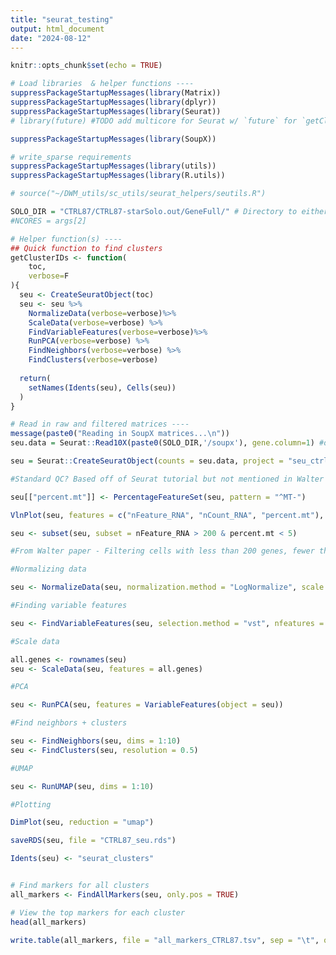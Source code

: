 ```yaml
---
title: "seurat_testing"
output: html_document
date: "2024-08-12"
---
```


```r
knitr::opts_chunk$set(echo = TRUE)
```

```r

# Load libraries  & helper functions ----
suppressPackageStartupMessages(library(Matrix))
suppressPackageStartupMessages(library(dplyr))
suppressPackageStartupMessages(library(Seurat))
# library(future) #TODO add multicore for Seurat w/ `future` for `getClusterIDs()`

suppressPackageStartupMessages(library(SoupX))

# write_sparse requirements
suppressPackageStartupMessages(library(utils))
suppressPackageStartupMessages(library(R.utils))

# source("~/DWM_utils/sc_utils/seurat_helpers/seutils.R")

SOLO_DIR = "CTRL87/CTRL87-starSolo.out/GeneFull/" # Directory to either `Gene` or `GeneFull` matrix outputs
#NCORES = args[2]

# Helper function(s) ----
## Quick function to find clusters
getClusterIDs <- function(
    toc, 
    verbose=F
){
  seu <- CreateSeuratObject(toc)
  seu <- seu %>%
    NormalizeData(verbose=verbose)%>%
    ScaleData(verbose=verbose) %>%
    FindVariableFeatures(verbose=verbose)%>%
    RunPCA(verbose=verbose) %>%
    FindNeighbors(verbose=verbose) %>%
    FindClusters(verbose=verbose)
  
  return(
    setNames(Idents(seu), Cells(seu))
  )
}

# Read in raw and filtered matrices ----
message(paste0("Reading in SoupX matrices...\n"))
seu.data = Seurat::Read10X(paste0(SOLO_DIR,'/soupx'), gene.column=1) #droplets

seu = Seurat::CreateSeuratObject(counts = seu.data, project = "seu_ctrl87", min.cells = 3, min.features = 200)

```


```r
#Standard QC? Based off of Seurat tutorial but not mentioned in Walter paper

seu[["percent.mt"]] <- PercentageFeatureSet(seu, pattern = "^MT-")

```

```r

VlnPlot(seu, features = c("nFeature_RNA", "nCount_RNA", "percent.mt"), ncol = 3)

```

```r

seu <- subset(seu, subset = nFeature_RNA > 200 & percent.mt < 5)

```

```r
#From Walter paper - Filtering cells with less than 200 genes, fewer than 750 UMIs, and more than 25% of unique transcripts derived from mitochondrial genes

```


```r
#Normalizing data

seu <- NormalizeData(seu, normalization.method = "LogNormalize", scale.factor = 10000)


```

```r
#Finding variable features

seu <- FindVariableFeatures(seu, selection.method = "vst", nfeatures = 2000)


```

```r
#Scale data

all.genes <- rownames(seu)
seu <- ScaleData(seu, features = all.genes)

```

```r
#PCA

seu <- RunPCA(seu, features = VariableFeatures(object = seu))

```

```r
#Find neighbors + clusters

seu <- FindNeighbors(seu, dims = 1:10)
seu <- FindClusters(seu, resolution = 0.5)


```

```r

#UMAP

seu <- RunUMAP(seu, dims = 1:10)

```

```r
#Plotting

DimPlot(seu, reduction = "umap")

```

```r

saveRDS(seu, file = "CTRL87_seu.rds")

```

```r

Idents(seu) <- "seurat_clusters"


# Find markers for all clusters
all_markers <- FindAllMarkers(seu, only.pos = TRUE)

# View the top markers for each cluster
head(all_markers)
```

```r


write.table(all_markers, file = "all_markers_CTRL87.tsv", sep = "\t", quote = FALSE, row.names = FALSE)
```

